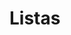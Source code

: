 ```{=latex}
\thispagestyle{primerapagina}
```

# Listas

::: {.presentacion-capitulo data-latex=""}

:::

